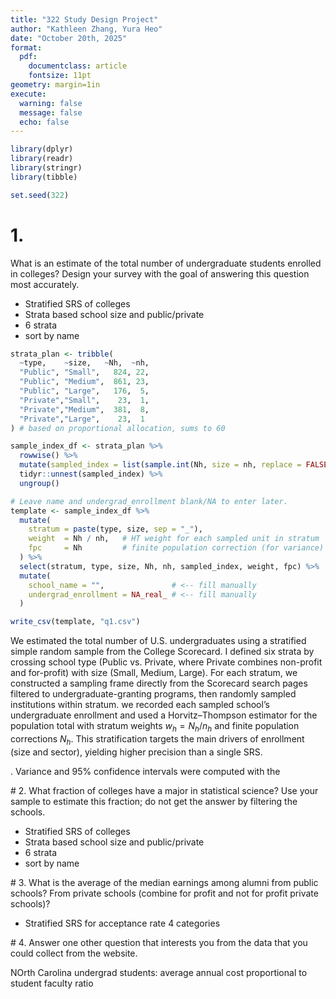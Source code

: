 ```yaml
---
title: "322 Study Design Project"
author: "Kathleen Zhang, Yura Heo"
date: "October 20th, 2025"
format: 
  pdf:
    documentclass: article
    fontsize: 11pt
geometry: margin=1in
execute: 
  warning: false
  message: false
  echo: false
---
```


```r
library(dplyr)
library(readr)
library(stringr)
library(tibble)

set.seed(322)
```


# 1. 
What is an estimate of the total number of undergraduate students enrolled in colleges?
 Design your survey with the goal of answering this question most accurately.
 
 - Stratified SRS of colleges
 - Strata based school size and public/private
 - 6 strata 
 - sort by name
```r

strata_plan <- tribble(
  ~type,    ~size,   ~Nh,  ~nh,
  "Public", "Small",   824, 22,
  "Public", "Medium",  861, 23,
  "Public", "Large",   176,  5,
  "Private","Small",    23,  1,
  "Private","Medium",  381,  8,
  "Private","Large",    23,  1
) # based on proportional allocation, sums to 60

sample_index_df <- strata_plan %>%
  rowwise() %>%
  mutate(sampled_index = list(sample.int(Nh, size = nh, replace = FALSE))) %>%
  tidyr::unnest(sampled_index) %>%
  ungroup()

# Leave name and undergrad_enrollment blank/NA to enter later.
template <- sample_index_df %>%
  mutate(
    stratum = paste(type, size, sep = "_"),
    weight  = Nh / nh,   # HT weight for each sampled unit in stratum
    fpc     = Nh         # finite population correction (for variance)
  ) %>%
  select(stratum, type, size, Nh, nh, sampled_index, weight, fpc) %>%
  mutate(
    school_name = "",               # <-- fill manually
    undergrad_enrollment = NA_real_ # <-- fill manually
  )

write_csv(template, "q1.csv")

```
 
We estimated the total number of U.S. undergraduates using a stratified simple random sample from the College Scorecard. I defined six strata by crossing school type (Public vs. Private, where Private combines non-profit and for-profit) with size (Small, Medium, Large). For each stratum, we constructed a sampling frame directly from the Scorecard search pages filtered to undergraduate-granting programs, then randomly sampled institutions within stratum. we recorded each sampled school’s undergraduate enrollment and used a Horvitz–Thompson estimator for the population total with stratum weights $w_h = N_h/n_h$ and finite population corrections $N_h$. This stratification targets the main drivers of enrollment (size and sector), yielding higher precision than a single SRS.

. Variance and 95% confidence intervals were computed with the
 
 # 2. 
 What fraction of colleges have a major in statistical science? Use your sample to estimate
 this fraction; do not get the answer by filtering the schools.
 
 - Stratified SRS of colleges
 - Strata based school size and public/private
 - 6 strata 
 - sort by name
 
 # 3. 
 What is the average of the median earnings among alumni from public schools? From private
 schools (combine for profit and not for profit private schools)?
 
 
 - Stratified SRS for acceptance rate 4 categories

 
 
 # 4. 
  Answer one other question that interests you from the data that you could collect from the
 website.
 
 
 NOrth Carolina undergrad students: average annual cost proportional to student faculty ratio